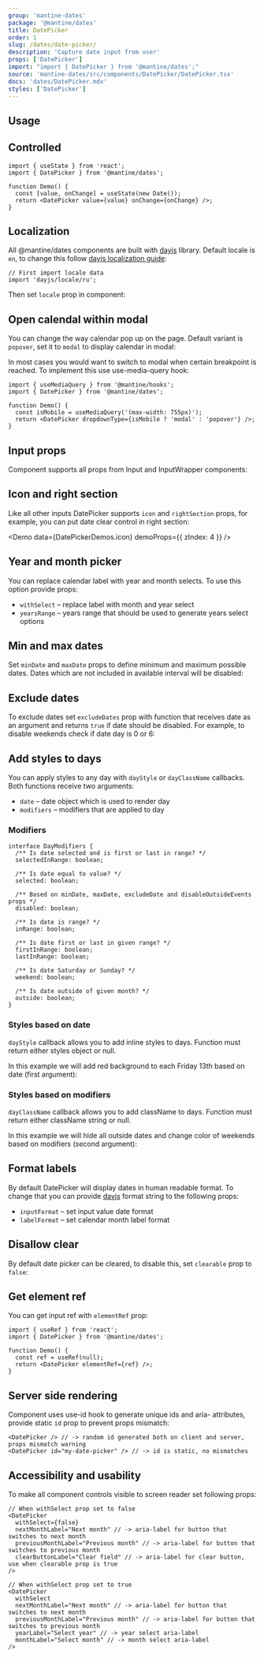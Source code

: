 ```yaml
---
group: 'mantine-dates'
package: '@mantine/dates'
title: DatePicker
order: 1
slug: /dates/date-picker/
description: 'Capture date input from user'
props: ['DatePicker']
import: "import { DatePicker } from '@mantine/dates';"
source: 'mantine-dates/src/components/DatePicker/DatePicker.tsx'
docs: 'dates/DatePicker.mdx'
styles: ['DatePicker']
---
```



## Usage

<Demo data={DatePickerDemos.usage} />

## Controlled

```tsx
import { useState } from 'react';
import { DatePicker } from '@mantine/dates';

function Demo() {
  const [value, onChange] = useState(new Date());
  return <DatePicker value={value} onChange={onChange} />;
}
```

## Localization

All @mantine/dates components are built with [dayjs](https://day.js.org/) library.
Default locale is `en`, to change this follow [dayjs localization guide](https://day.js.org/docs/en/i18n/loading-into-nodejs):

```tsx
// First import locale data
import 'dayjs/locale/ru';
```

Then set `locale` prop in component:

<Demo data={DatePickerDemos.localization} />

## Open calendal within modal

You can change the way calendar pop up on the page.
Default variant is `popover`, set it to `modal` to display calendar in modal:

<Demo data={DatePickerDemos.modal} />

In most cases you would want to switch to modal when certain breakpoint is reached.
To implement this use <GatsbyLink to="/hooks/use-media-query/">use-media-query</GatsbyLink> hook:

```tsx
import { useMediaQuery } from '@mantine/hooks';
import { DatePicker } from '@mantine/dates';

function Demo() {
  const isMobile = useMediaQuery('(max-width: 755px)');
  return <DatePicker dropdownType={isMobile ? 'modal' : 'popover'} />;
}
```

## Input props

Component supports all props from <GatsbyLink to="/core/input/">Input</GatsbyLink> and <GatsbyLink to="/core/input-wrapper/">InputWrapper</GatsbyLink> components:

<Demo data={DatePickerDemos.configurator} />

## Icon and right section

Like all other inputs DatePicker supports `icon` and `rightSection` props, for example, you can put date clear control in right section:

<Demo data={DatePickerDemos.icon} demoProps={{ zIndex: 4 }} />

## Year and month picker

You can replace calendar label with year and month selects.
To use this option provide props:

- `withSelect` – replace label with month and year select
- `yearsRange` – years range that should be used to generate years select options

<Demo data={DatePickerDemos.withSelect} />

## Min and max dates

Set `minDate` and `maxDate` props to define minimum and maximum possible dates.
Dates which are not included in available interval will be disabled:

<Demo data={DatePickerDemos.boundaries} />

## Exclude dates

To exclude dates set `excludeDates` prop with function that receives date as an argument and returns
`true` if date should be disabled. For example, to disable weekends check if date day is 0 or 6:

<Demo data={DatePickerDemos.exclude} />

## Add styles to days

You can apply styles to any day with `dayStyle` or `dayClassName` callbacks.
Both functions receive two arguments:

- `date` – date object which is used to render day
- `modifiers` – modifiers that are applied to day

### Modifiers

```tsx
interface DayModifiers {
  /** Is date selected and is first or last in range? */
  selectedInRange: boolean;

  /** Is date equal to value? */
  selected: boolean;

  /** Based on minDate, maxDate, excludeDate and disableOutsideEvents props */
  disabled: boolean;

  /** Is date is range? */
  inRange: boolean;

  /** Is date first or last in given range? */
  firstInRange: boolean;
  lastInRange: boolean;

  /** Is date Saturday or Sunday? */
  weekend: boolean;

  /** Is date outside of given month? */
  outside: boolean;
}
```

### Styles based on date

`dayStyle` callback allows you to add inline styles to days.
Function must return either styles object or null.

In this example we will add red background to each Friday 13th based on date (first argument):

<Demo data={DatePickerDemos.styles} />

### Styles based on modifiers

`dayClassName` callback allows you to add className to days.
Function must return either className string or null.

In this example we will hide all outside dates and change color of weekends based on modifiers (second argument):

<Demo data={DatePickerDemos.modifiers} />

## Format labels

By default DatePicker will display dates in human readable format.
To change that you can provide [dayjs](https://day.js.org/docs/en/display/format) format string to the following props:

- `inputFormat` – set input value date format
- `labelFormat` – set calendar month label format

<Demo data={DatePickerDemos.format} />

## Disallow clear

By default date picker can be cleared, to disable this, set `clearable` prop to `false`:

<Demo data={DatePickerDemos.notClearable} />

## Get element ref

You can get input ref with `elementRef` prop:

```tsx
import { useRef } from 'react';
import { DatePicker } from '@mantine/dates';

function Demo() {
  const ref = useRef(null);
  return <DatePicker elementRef={ref} />;
}
```

## Server side rendering

Component uses <GatsbyLink to="/hooks/use-id/">use-id</GatsbyLink> hook to generate unique ids and aria- attributes,
provide static `id` prop to prevent props mismatch:

```tsx
<DatePicker /> // -> random id generated both on client and server, props mismatch warning
<DatePicker id="my-date-picker" /> // -> id is static, no mismatches
```

## Accessibility and usability

To make all component controls visible to screen reader set following props:

```tsx
// When withSelect prop set to false
<DatePicker
  withSelect={false}
  nextMonthLabel="Next month" // -> aria-label for button that switches to next month
  previousMonthLabel="Previous month" // -> aria-label for button that switches to previous month
  clearButtonLabel="Clear field" // -> aria-label for clear button, use when clearable prop is true
/>

// When withSelect prop set to true
<DatePicker
  withSelect
  nextMonthLabel="Next month" // -> aria-label for button that switches to next month
  previousMonthLabel="Previous month" // -> aria-label for button that switches to previous month
  yearLabel="Select year" // -> year select aria-label
  monthLabel="Select month" // -> month select aria-label
/>
```
